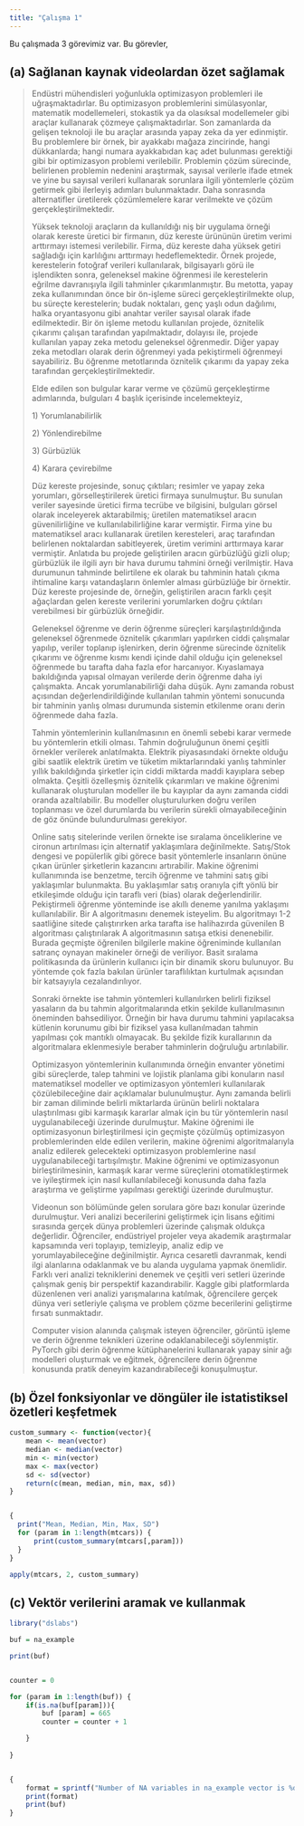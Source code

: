 ```yaml
---
title: "Çalışma 1"
---
```


Bu çalışmada 3 görevimiz var. Bu görevler,

## (a) Sağlanan kaynak videolardan özet sağlamak

> Endüstri mühendisleri yoğunlukla optimizasyon problemleri ile uğraşmaktadırlar. Bu optimizasyon problemlerini simülasyonlar, matematik modellemeleri, stokastik ya da olasıksal modellemeler gibi araçlar kullanarak çözmeye çalışmaktadırlar. Son zamanlarda da gelişen teknoloji ile bu araçlar arasında yapay zeka da yer edinmiştir. Bu problemlere bir örnek, bir ayakkabı mağaza zincirinde, hangi dükkanlarda; hangi numara ayakkabıdan kaç adet bulunması gerektiği gibi bir optimizasyon problemi verilebilir. Problemin çözüm sürecinde, belirlenen problemin nedenini araştırmak, sayısal verilerle ifade etmek ve yine bu sayısal verileri kullanarak sorunlara ilgili yöntemlerle çözüm getirmek gibi ilerleyiş adımları bulunmaktadır. Daha sonrasında alternatifler üretilerek çözümlemelere karar verilmekte ve çözüm gerçekleştirilmektedir.
>
> Yüksek teknoloji araçların da kullanıldığı niş bir uygulama örneği olarak kereste üretici bir firmanın, düz kereste ürününün üretim verimi arttırmayı istemesi verilebilir. Firma, düz kereste daha yüksek getiri sağladığı için karlılığını arttırmayı hedeflemektedir. Örnek projede, kerestelerin fotoğraf verileri kullanılarak, bilgisayarlı görü ile işlendikten sonra, geleneksel makine öğrenmesi ile kerestelerin eğrilme davranışıyla ilgili tahminler çıkarımlanmıştır. Bu metotta, yapay zeka kullanımından önce bir ön-işleme süreci gerçekleştirilmekte olup, bu süreçte kerestelerin; budak noktaları, genç yaşlı odun dağılımı, halka oryantasyonu gibi anahtar veriler sayısal olarak ifade edilmektedir. Bir ön işleme metodu kullanılan projede, öznitelik çıkarımı çalışan tarafından yapılmaktadır, dolayısı ile, projede kullanılan yapay zeka metodu geleneksel öğrenmedir. Diğer yapay zeka metodları olarak derin öğrenmeyi yada pekiştirmeli öğrenmeyi sayabiliriz. Bu öğrenme metotlarında öznitelik çıkarımı da yapay zeka tarafından gerçekleştirilmektedir.
>
> Elde edilen son bulgular karar verme ve çözümü gerçekleştirme adımlarında, bulguları 4 başlık içerisinde incelemekteyiz,
>
> 1\) Yorumlanabilirlik
>
> 2\) Yönlendirebilme
>
> 3\) Gürbüzlük
>
> 4\) Karara çevirebilme
>
> Düz kereste projesinde, sonuç çıktıları; resimler ve yapay zeka yorumları, görselleştirilerek üretici firmaya sunulmuştur. Bu sunulan veriler sayesinde üretici firma tecrübe ve bilgisini, bulguları görsel olarak inceleyerek aktarabilmiş; üretilen matematiksel aracın güvenilirliğine ve kullanılabilirliğine karar vermiştir. Firma yine bu matematiksel aracı kullanarak üretilen keresteleri, araç tarafından belirlenen noktalardan sabitleyerek, üretim verimini arttırmaya karar vermiştir. Anlatıda bu projede geliştirilen aracın gürbüzlüğü gizli olup; gürbüzlük ile ilgili ayrı bir hava durumu tahmini örneği verilmiştir. Hava durumunun tahminde belirtilene ek olarak bu tahminin hatalı çıkma ihtimaline karşı vatandaşların önlemler alması gürbüzlüğe bir örnektir. Düz kereste projesinde de, örneğin, geliştirilen aracın farklı çeşit ağaçlardan gelen kereste verilerini yorumlarken doğru çıktıları verebilmesi bir gürbüzlük örneğidir.
>
> Geleneksel öğrenme ve derin öğrenme süreçleri karşılaştırıldığında geleneksel öğrenmede öznitelik çıkarımları yapılırken ciddi çalışmalar yapılıp, veriler toplanıp işlenirken, derin öğrenme sürecinde öznitelik çıkarımı ve öğrenme kısmı kendi içinde dahil olduğu için geleneksel öğrenmede bu tarafta daha fazla efor harcanıyor. Kıyaslamaya bakıldığında yapısal olmayan verilerde derin öğrenme daha iyi çalışmakta. Ancak yorumlanabilirliği daha düşük. Aynı zamanda robust açısından değerlendirildiğinde kullanılan tahmin yöntemi sonucunda bir tahminin yanlış olması durumunda sistemin etkilenme oranı derin öğrenmede daha fazla.
>
> Tahmin yöntemlerinin kullanılmasının en önemli sebebi karar vermede bu yöntemlerin etkili olması. Tahmin doğruluğunun önemi çeşitli örnekler verilerek anlatılmakta. Elektrik piyasasındaki örnekte olduğu gibi saatlik elektrik üretim ve tüketim miktarlarındaki yanlış tahminler yıllık bakıldığında şirketler için ciddi miktarda maddi kayıplara sebep olmakta. Çeşitli özelleşmiş öznitelik çıkarımları ve makine öğrenimi kullanarak oluşturulan modeller ile bu kayıplar da aynı zamanda ciddi oranda azaltılabilir. Bu modeller oluşturulurken doğru verilen toplanması ve özel durumlarda bu verilerin sürekli olmayabileceğinin de göz önünde bulundurulması gerekiyor.
>
> Online satış sitelerinde verilen örnekte ise sıralama önceliklerine ve cironun artırılması için alternatif yaklaşımlara değinilmekte. Satış/Stok dengesi ve popülerlik gibi görece basit yöntemlerle insanların önüne çıkan ürünler şirketlerin kazancını artırabilir. Makine öğrenimi kullanımında ise benzetme, tercih öğrenme ve tahmini satış gibi yaklaşımlar bulunmakta. Bu yaklaşımlar satış oranıyla çift yönlü bir etkileşimde olduğu için taraflı veri (bias) olarak değerlendirilir. Pekiştirmeli öğrenme yönteminde ise akıllı deneme yanılma yaklaşımı kullanılabilir. Bir A algoritmasını denemek isteyelim. Bu algoritmayı 1-2 saatliğine sitede çalıştırırken arka tarafta ise halihazırda güvenilen B algoritması çalıştırılarak A algoritmasının satışa etkisi denenebilir. Burada geçmişte öğrenilen bilgilerle makine öğreniminde kullanılan satranç oynayan makineler örneği de veriliyor. Basit sıralama politikasında da ürünlerin kullanıcı için bir dinamik skoru bulunuyor. Bu yöntemde çok fazla bakılan ürünler taraflılıktan kurtulmak açısından bir katsayıyla cezalandırılıyor.
>
> Sonraki örnekte ise tahmin yöntemleri kullanılırken belirli fiziksel yasaların da bu tahmin algoritmalarında etkin şekilde kullanılmasının öneminden bahsediliyor. Örneğin bir hava durumu tahmini yapılacaksa kütlenin korunumu gibi bir fiziksel yasa kullanılmadan tahmin yapılması çok mantıklı olmayacak. Bu şekilde fizik kurallarının da algoritmalara eklenmesiyle beraber tahminlerin doğruluğu artırılabilir.
>
> Optimizasyon yöntemlerinin kullanımında örneğin envanter yönetimi gibi süreçlerde, talep tahmini ve lojistik planlama gibi konuların nasıl matematiksel modeller ve optimizasyon yöntemleri kullanılarak çözülebileceğine dair açıklamalar bulunulmuştur. Aynı zamanda belirli bir zaman diliminde belirli miktarlarda ürünün belirli noktalara ulaştırılması gibi karmaşık kararlar almak için bu tür yöntemlerin nasıl uygulanabileceği üzerinde durulmuştur. Makine öğrenimi ile optimizasyonun birleştirilmesi için geçmişte çözülmüş optimizasyon problemlerinden elde edilen verilerin, makine öğrenimi algoritmalarıyla analiz edilerek gelecekteki optimizasyon problemlerine nasıl uygulanabileceği tartışılmıştır. Makine öğrenimi ve optimizasyonun birleştirilmesinin, karmaşık karar verme süreçlerini otomatikleştirmek ve iyileştirmek için nasıl kullanılabileceği konusunda daha fazla araştırma ve geliştirme yapılması gerektiği üzerinde durulmuştur.
>
> Videonun son bölümünde gelen sorulara göre bazı konular üzerinde durulmuştur. Veri analizi becerilerini geliştirmek için lisans eğitimi sırasında gerçek dünya problemleri üzerinde çalışmak oldukça değerlidir. Öğrenciler, endüstriyel projeler veya akademik araştırmalar kapsamında veri toplayıp, temizleyip, analiz edip ve yorumlayabileceğine değinilmiştir. Ayrıca cesaretli davranmak, kendi ilgi alanlarına odaklanmak ve bu alanda uygulama yapmak önemlidir. Farklı veri analizi tekniklerini denemek ve çeşitli veri setleri üzerinde çalışmak geniş bir perspektif kazandırabilir. Kaggle gibi platformlarda düzenlenen veri analizi yarışmalarına katılmak, öğrencilere gerçek dünya veri setleriyle çalışma ve problem çözme becerilerini geliştirme fırsatı sunmaktadır.
>
> Computer vision alanında çalışmak isteyen öğrenciler, görüntü işleme ve derin öğrenme teknikleri üzerine odaklanabileceği söylenmiştir. PyTorch gibi derin öğrenme kütüphanelerini kullanarak yapay sinir ağı modelleri oluşturmak ve eğitmek, öğrencilere derin öğrenme konusunda pratik deneyim kazandırabileceği konuşulmuştur.

## (b) Özel fonksiyonlar ve döngüler ile istatistiksel özetleri keşfetmek

```r
custom_summary <- function(vector){
    mean <- mean(vector)
    median <- median(vector)
    min <- min(vector)
    max <- max(vector)
    sd <- sd(vector)
    return(c(mean, median, min, max, sd))
}


{
  print("Mean, Median, Min, Max, SD")
  for (param in 1:length(mtcars)) {
      print(custom_summary(mtcars[,param]))
  }
}

apply(mtcars, 2, custom_summary)
```

## (c) Vektör verilerini aramak ve kullanmak

```r
library("dslabs")

buf = na_example

print(buf)


counter = 0

for (param in 1:length(buf)) {
	if(is.na(buf[param])){
		buf [param] = 665
		counter = counter + 1

	}
	
}


{
	format = sprintf("Number of NA variables in na_example vector is %d", counter)
	print(format)
	print(buf)
}

```
